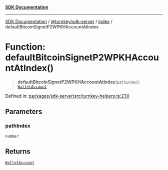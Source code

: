 [**SDK Documentation**](../../../../README.mdx)

***

[SDK Documentation](../../../../packages.mdx) / [@turnkey/sdk-server](../../README.mdx) / [index](../README.mdx) / defaultBitcoinSignetP2WPKHAccountAtIndex

# Function: defaultBitcoinSignetP2WPKHAccountAtIndex()

> **defaultBitcoinSignetP2WPKHAccountAtIndex**(`pathIndex`): [`WalletAccount`](../interfaces/WalletAccount.mdx)

Defined in: [packages/sdk-server/src/turnkey-helpers.ts:230](https://github.com/tkhq/sdk/blob/fd49bfe86475c8603b3eb385aa101efa36fa32fc/packages/sdk-server/src/turnkey-helpers.ts#L230)

## Parameters

### pathIndex

`number`

## Returns

[`WalletAccount`](../interfaces/WalletAccount.mdx)
